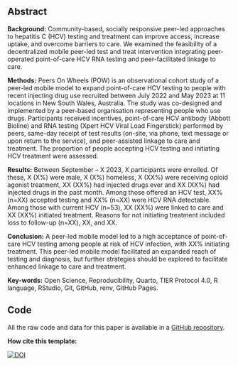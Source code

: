 ## Abstract {.unnumbered}

**Background:** Community-based, socially responsive peer-led approaches to
hepatitis C (HCV) testing and treatment can improve access, increase uptake, and
overcome barriers to care. We examined the feasibility of a decentralized mobile
peer-led test and treat intervention integrating peer-operated point-of-care HCV
RNA testing and peer-facilitated linkage to care.

**Methods:** Peers On Wheels (POW) is an observational cohort study of a
peer-led mobile model to expand point-of-care HCV testing to people with recent
injecting drug use recruited between July 2022 and May 2023 at 11 locations in
New South Wales, Australia. The study was co-designed and implemented by a
peer-based organisation representing people who use drugs. Participants received
incentives, point-of-care HCV antibody (Abbott Bioline) and RNA testing (Xpert
HCV Viral Load Fingerstick) performed by peers, same-day receipt of test results
(on-site, via phone, text message or upon return to the service), and
peer-assisted linkage to care and treatment. The proportion of people accepting
HCV testing and initiating HCV treatment were assessed.

**Results:** Between September – X 2023, X participants were enrolled. Of these,
X (X%) were male, X (X%) homeless, X (XX%) were receiving opioid agonist
treatment, XX (XX%) had injected drugs ever and XX (XX%) had injected drugs in
the past month. Among those offered an HCV test, XX% (n=XX) accepted testing and
XX% (n=XX) were HCV RNA detectable. Among those with current HCV (n=53), XX
(XX%) were linked to care and XX (XX%) initiated treatment. Reasons for not
initiating treatment included loss to follow-up (n=XX), XX, and XX.

**Conclusion:** A peer-led mobile model led to a high acceptance of
point-of-care HCV testing among people at risk of HCV infection, with XX%
initiating treatment. This peer-led mobile model facilitated an expanded reach
of testing and diagnosis, but further strategies should be explored to
facilitate enhanced linkage to care and treatment.

**Key-words:** Open Science, Reproducibility, Quarto, TIER Protocol 4.0, R language, RStudio, Git, GitHub, renv, GitHub Pages.

## Code {.unnumbered}

All the raw code and data for this paper is available in a [GitHub
repository](https://github.com/mx-jx/peers-on-wheels).

**How cite this template:**

<a href="https://doi.org/10.5281/zenodo.10443127"><img src="https://zenodo.org/badge/DOI/10.5281/zenodo.10443127.svg" alt="DOI"></a>

